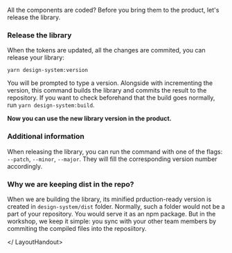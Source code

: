 
<LayoutHandout title="Releasing the library">

All the components are coded? Before you bring them to the product,
let's release the library.

### Release the library

When the tokens are updated, all the changes are commited,
you can release your library:

```
yarn design-system:version
```

You will be prompted to type a version.
Alongside with incrementing the version, this command builds the library and
commits the result to the repository. If you want to check beforehand that the
build goes normally, run `yarn design-system:build`.

**Now you can use the new library version in the product.**

### Additional information

When releasing the library, you can run the command with one of
the flags: `--patch`, `--minor`, `--major`. They will fill the corresponding
version number accordingly.

### Why we are keeping dist in the repo?

When we are building the library, its minified prduction-ready version
is created in `design-system/dist` folder.
Normally, such a folder would not be a part of your repository. You would serve it as an
npm package. But in the workshop, we keep it simple: you sync with your other
team members by commiting the compiled files into the reposiitory.

</ LayoutHandout>
